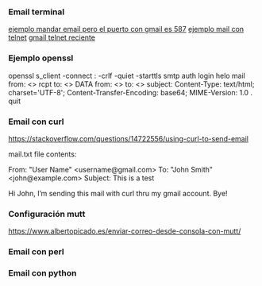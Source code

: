 === Email terminal ===
[[https://www.linuxito.com/gnu-linux/nivel-medio/102-enviar-correo-con-netcat-telnet|ejemplo mandar email pero el puerto con gmail es 587]]
[[https://www.youtube.com/watch?v=8xYxx3MbaF4|ejemplo mail con telnet]]
[[https://www.youtube.com/watch?v=Hv3Ueqnbvd8|gmail telnet reciente]]
{{{bash
telnet smtp.gmail.com 587
Trying 64.233.167.108...
Connected to smtp.gmail.com.
Escape character is '^]'.
220 smtp.gmail.com ESMTP a11sm320029wrr.48 - gsmtp
helo google
250 smtp.gmail.com at your service
starttls auth login # Aunque devuelva syntax error va asi
555 5.5.2 Syntax error. a11sm320029wrr.48 - gsmtp
auth login
334 VXNlcm5hbWU6
am9uYmVyZ2VyYW5kaUBnbWFpbC5jb20K # usuario en base64
334 UGFzc3dvcmQ6
am94ZW0xZWwK # password en base64
235 2.7.0 Accepted
MAIL FROM:<jonbergerandi@gmail.com>
250 2.1.0 OK a11sm320029wrr.48 - gsmtp
RCPT TO:<jonbergerandi@gmail.com>
250 2.1.5 OK a11sm320029wrr.48 - gsmtp
DATA
354  Go ahead a11sm320029wrr.48 - gsmtp
Esto es una prueba jejeej.
.
250 2.0.0 OK  1622481573 a11sm320029wrr.48 - gsmtp
}}}
=== Ejemplo openssl ===
openssl s_client -connect {{server_name}}:{{server_port}} -crlf -quiet -starttls smtp
auth login
{{user_name__hash}}
{{user_password__hash}}
helo {{server_name}}
mail from: <{{message_from}}>
rcpt to: <{{message_to}}>
DATA
from: <{{message_from}}>
to: <{{message_to}}>
subject:{{message_subject}}
Content-Type: text/html; charset='UTF-8'; Content-Transfer-Encoding: base64;
MIME-Version: 1.0
{{message_content}}
.
quit
=== Email con curl ===
https://stackoverflow.com/questions/14722556/using-curl-to-send-email

{{{bash
curl --ssl-reqd \
  --url 'smtps://smtp.gmail.com:465' \
  --user 'username@gmail.com:password' \
  --mail-from 'username@gmail.com' \
  --mail-rcpt 'john@example.com' \
  --upload-file mail.txt
}}}

mail.txt file contents:

From: "User Name" <username@gmail.com>
To: "John Smith" <john@example.com>
Subject: This is a test

Hi John,
I’m sending this mail with curl thru my gmail account.
Bye!
=== Configuración mutt ===
[[https://www.albertopicado.es/enviar-correo-desde-consola-con-mutt/]]
{{{bash
# Una vez configurado mutt
echo "El cuerpo del mensaje" | mutt -s "Asunto" <correo destinatario>
}}}

=== Email con perl ===
{{{perl
use Net::SMTP::SSL;
send_mail(
	'jonbergerandi@gmail.com',
	'Prueba de envío de correo',
	'probando el envío de correo ;D'
);
print "mensaje enviado";

sub send_mail {

	my $username  = '<nuestro correo>';
	my $password  = '<contraseña>';
	my $dest      = shift;                  #'destinatario@algomail.com'
	my $asunto    = shift;
	my $body_mail = shift;

	#creamos la conexión con el servidor SMTP
	my $smtp = Net::SMTP::SSL->new(
		'smtp.gmail.com',
		Port  => 465,
		Debug => 0,
	) || print 'Error connecting to server... please check your info';

	#se realiza al autentificación
	$smtp->auth( $username, $password )
	  or print "Error authenticating username $username";

	$smtp->mail($username);
	$smtp->to($dest);

	#Se envía el correo
	$smtp->data();
	$smtp->datasend( "From: " . $username );
	$smtp->datasend("\n");
	$smtp->datasend( "To: " . $dest );
	$smtp->datasend("\n");
	$smtp->datasend( "Subject: " . $asunto . "" );
	$smtp->datasend("\n");
	$smtp->datasend( $body_mail . "" );
	$smtp->dataend();
	$smtp->quit();
}
}}}
=== Email con python ===
{{{python
import smtplib


def sendemail(from_addr,
              to_addr_list,
              cc_addr_list,
              subject,
              message,
              login,
              password,
              smtpserver='smtp.gmail.com:587'):
    header = 'From: %s\n' % from_addr
    header += 'To: %s\n' % ','.join(to_addr_list)
    header += 'Cc: %s\n' % ','.join(cc_addr_list)
    header += 'Subject: %s\n\n' % subject
    message = header + message

    server = smtplib.SMTP(smtpserver)
    server.starttls()
    server.login(login, password)
    problems = server.sendmail(from_addr, to_addr_list, message)
    server.quit()
    return problems


salida = sendemail(from_addr='jonbergerandi@gmail.com',
                   to_addr_list=['jonbergerandi@gmail.com'],
                   cc_addr_list=['jonbergerandi@gmail.com'],
                   subject='prueba',
                   message='prueba',
                   login='jonbergerandi@gmail.com',
                   password='<contraseña>')

if salida is not None:
    print(salida)
else:
    print("No ha devuelto nada")
}}}

